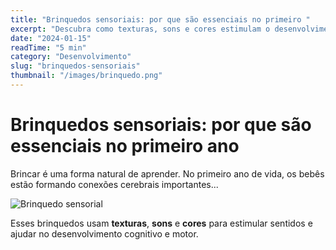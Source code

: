 ```yaml
---
title: "Brinquedos sensoriais: por que são essenciais no primeiro "
excerpt: "Descubra como texturas, sons e cores estimulam o desenvolvimento neurológico do seu bebê de forma natural e divertida."
date: "2024-01-15"
readTime: "5 min"
category: "Desenvolvimento"
slug: "brinquedos-sensoriais"
thumbnail: "/images/brinquedo.png"
---
```

 

# Brinquedos sensoriais: por que são essenciais no primeiro ano

Brincar é uma forma natural de aprender. No primeiro ano de vida, os bebês estão formando conexões cerebrais importantes...

<Image src="/images/brinquedo.png" alt="Brinquedo sensorial" />

Esses brinquedos usam **texturas**, **sons** e **cores** para estimular sentidos e ajudar no desenvolvimento cognitivo e motor.
